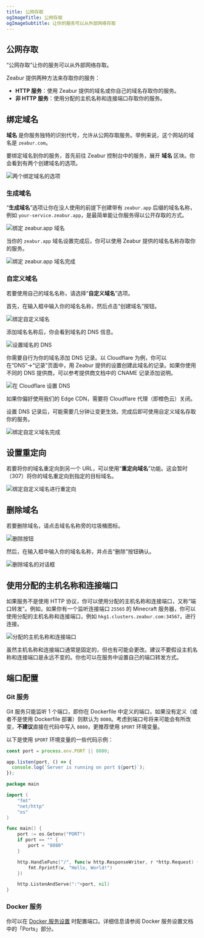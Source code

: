 ```yaml
---
title: 公网存取
ogImageTitle: 公网存取
ogImageSubtitle: 让你的服务可以从外部网络存取
---
```


## 公网存取

“公网存取”让你的服务可以从外部网络存取。

Zeabur 提供两种方法来存取你的服务：

- **HTTP 服务**：使用 Zeabur 提供的域名或你自己的域名存取你的服务。
- **非 HTTP 服务**：使用分配的主机名称和连接端口存取你的服务。

## 绑定域名

**域名** 是你服务独特的识别代号，允许从公网存取服务。举例来说，这个网站的域名是 `zeabur.com`。

要绑定域名到你的服务，首先前往 Zeabur 控制台中的服务，展开 **域名** 区块。你会看到有两个创建域名的选项。

![两个绑定域名的选项](/networking/public/two-buttons-to-bind-domain.webp)

### 生成域名

“**生成域名**”选项让你在没人使用的前提下创建带有 `zeabur.app` 后缀的域名名称，例如 `your-service.zeabur.app`，是最简单能让你服务得以公开存取的方式。

![绑定 zeabur.app 域名](/networking/public/binding-zeabur-app-domain.webp)

当你的 `zeabur.app` 域名设置完成后，你可以使用 Zeabur 提供的域名名称存取你的服务。

![绑定 zeabur.app 域名完成](/networking/public/bound-zeabur-app-domain.webp)

### 自定义域名

若要使用自己的域名名称，请选择“**自定义域名**”选项。

首先，在输入框中输入你的域名名称，然后点击“创建域名”按钮。

![绑定自定义域名](/networking/public/binding-custom-domain.webp)

添加域名名称后，你会看到域名的 DNS 信息。

![设置域名的 DNS](/networking/public/custom-domain-setting-dns.webp)

你需要自行为你的域名添加 DNS 记录。以 Cloudflare 为例，你可以在“DNS”→“记录”页面中，用 Zeabur 提供的设置创建此域名的记录。如果你使用不同的 DNS 提供商，可以参考提供商文档中的 CNAME 记录添加说明。

![在 Cloudflare 设置 DNS](/networking/public/configure-dns-record-in-cloudflare.webp)

如果你偏好使用我们的 Edge CDN，需要将 Cloudflare 代理（即橙色云）关闭。

设置 DNS 记录后，可能需要几分钟让变更生效。完成后即可使用自定义域名存取你的服务。

![绑定自定义域名完成](/networking/public/bound-custom-domain.webp)

## 设置重定向

若要将你的域名重定向到另一个 URL，可以使用“**重定向域名**”功能。这会暂时（307）将你的域名重定向到指定的目标域名。

![绑定自定义域名进行重定向](/networking/public/binding-custom-domain-for-redirect.webp)

## 删除域名

若要删除域名，请点击域名名称旁的垃圾桶图标。

![删除按钮](/networking/public/delete-button.webp)

然后，在输入框中输入你的域名名称，并点击“删除”按钮确认。

![删除域名的对话框](/networking/public/deleting-domain-modal.webp)

## 使用分配的主机名称和连接端口

如果服务不是使用 HTTP 协议，你可以使用分配的主机名称和连接端口，又称“端口转发”。例如，如果你有一个监听连接端口 `25565` 的 Minecraft 服务器，你可以使用分配的主机名称和连接端口，例如 `hkg1.clusters.zeabur.com:34567`，进行连接。

![分配的主机名称和连接端口](/networking/public/assigned-hostname-and-port.webp)

虽然主机名称和连接端口通常是固定的，但也有可能会更改。建议不要假设主机名称和连接端口是永远不变的。你也可以在服务中设置自己的端口转发方式。

## 端口配置

### Git 服务

Git 服务只能监听 1 个端口，即你在 Dockerfile 中定义的端口，如果没有定义（或者不是使用 Dockerfile 部署）则默认为 `8080`。考虑到端口号将来可能会有所改变，**不建议**直接在代码中写入 `8080`，更推荐使用 `$PORT` 环境变量。

以下是使用 `$PORT` 环境变量的一些代码示例：

```js filename=server.js
const port = process.env.PORT || 8080;

app.listen(port, () => {
  console.log(`Server is running on port ${port}`);
});
```

```go filename=main.go
package main

import (
    "fmt"
    "net/http"
    "os"
)

func main() {
    port := os.Getenv("PORT")
    if port == "" {
        port = "8080"
    }

    http.HandleFunc("/", func(w http.ResponseWriter, r *http.Request) {
        fmt.Fprintf(w, "Hello, World!")
    })

    http.ListenAndServe(":"+port, nil)
}
```

### Docker 服务

你可以在 [Docker 服务设置](/deploy/customize-prebuilt) 时配置端口。详细信息请参阅 Docker 服务设置文档中的「Ports」部分。
